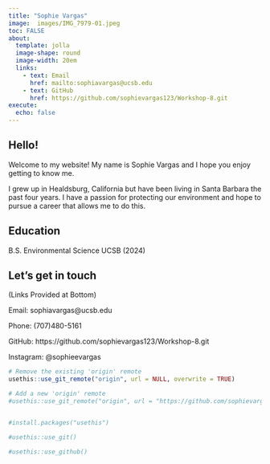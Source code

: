 ```yaml
---
title: "Sophie Vargas"
image:  images/IMG_7979-01.jpeg 
toc: FALSE
about: 
  template: jolla
  image-shape: round
  image-width: 20em
  links:
    - text: Email
      href: mailto:sophiavargas@ucsb.edu 
    - text: GitHub
      href: https://github.com/sophievargas123/Workshop-8.git
execute:
  echo: false
---
```


## Hello!

Welcome to my website! My name is Sophie Vargas and I hope you enjoy getting to know me.

I grew up in Healdsburg, California but have been living in Santa Barbara the past four years. I have a passion for protecting our environment and hope to pursue a career that allows me to do this.

## Education

B.S. Environmental Science UCSB (2024)

## Let's get in touch

(Links Provided at Bottom)

Email: sophiavargas\@ucsb.edu

Phone: (707)480-5161

GitHub: https://github.com/sophievargas123/Workshop-8.git

Instagram: @sophieevargas

```r
# Remove the existing 'origin' remote 
usethis::use_git_remote("origin", url = NULL, overwrite = TRUE)

# Add a new 'origin' remote
#usethis::use_git_remote("origin", url = "https://github.com/sophievargas123/sophievargas123.github.io.git")



```

```r
#install.packages("usethis")
```

```r
#usethis::use_git()
```

```r
#usethis::use_github() 
```
